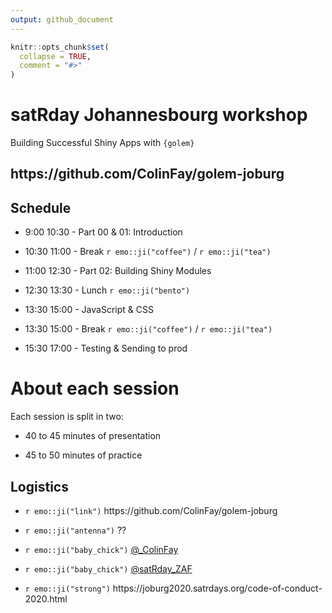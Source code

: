 ```yaml
---
output: github_document
---
```


<!-- README.md is generated from README.Rmd. Please edit that file -->

```r
knitr::opts_chunk$set(
  collapse = TRUE,
  comment = "#>"
)
```

# satRday Johannesbourg workshop

Building Successful Shiny Apps with `{golem}`

## https://github.com/ColinFay/golem-joburg

## Schedule 

+ 9:00	10:30 - Part 00 & 01: Introduction 

+ 10:30	11:00 - Break `r emo::ji("coffee")` / `r emo::ji("tea")`

+ 11:00	12:30 - Part 02: Building Shiny Modules

+ 12:30	13:30 - Lunch `r emo::ji("bento")` 

+ 13:30	15:00	- JavaScript & CSS

+ 13:30	15:00 -  Break `r emo::ji("coffee")` / `r emo::ji("tea")`

+ 15:30	17:00	- Testing & Sending to prod

# About each session

Each session is split in two: 

+ 40 to 45 minutes of presentation

+ 45 to 50 minutes of practice

## Logistics 

+ `r emo::ji("link")` https://github.com/ColinFay/golem-joburg

+ `r emo::ji("antenna")` ??

+ `r emo::ji("baby_chick")` [\@_ColinFay](https://twitter.com/_ColinFay)

+ `r emo::ji("baby_chick")` [\@satRday_ZAF](https://twitter.com/satRday_ZAF)

+ `r emo::ji("strong")` https://joburg2020.satrdays.org/code-of-conduct-2020.html

